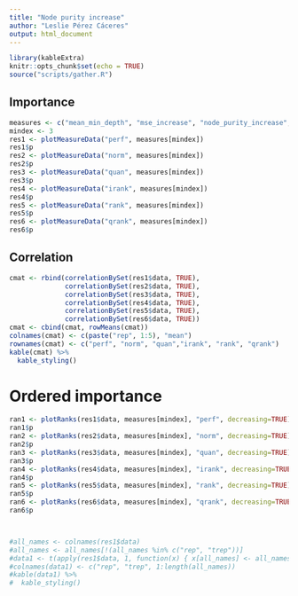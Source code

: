 ```yaml
---
title: "Node purity increase"
author: "Leslie Pérez Cáceres"
output: html_document
---
```


```r
library(kableExtra)
knitr::opts_chunk$set(echo = TRUE)
source("scripts/gather.R")
```

## Importance 

```r
measures <- c("mean_min_depth", "mse_increase", "node_purity_increase", "times_a_root", "no_of_nodes")
mindex <- 3
res1 <- plotMeasureData("perf", measures[mindex])
res1$p
res2 <- plotMeasureData("norm", measures[mindex])
res2$p
res3 <- plotMeasureData("quan", measures[mindex])
res3$p
res4 <- plotMeasureData("irank", measures[mindex])
res4$p
res5 <- plotMeasureData("rank", measures[mindex])
res5$p
res6 <- plotMeasureData("qrank", measures[mindex])
res6$p
```


## Correlation
```r
cmat <- rbind(correlationBySet(res1$data, TRUE),
              correlationBySet(res2$data, TRUE),
              correlationBySet(res3$data, TRUE),
              correlationBySet(res4$data, TRUE),
              correlationBySet(res5$data, TRUE),
              correlationBySet(res6$data, TRUE))
cmat <- cbind(cmat, rowMeans(cmat))
colnames(cmat) <- c(paste("rep", 1:5), "mean")
rownames(cmat) <- c("perf", "norm", "quan","irank", "rank", "qrank")
kable(cmat) %>%
  kable_styling()

```


# Ordered importance

```r
ran1 <- plotRanks(res1$data, measures[mindex], "perf", decreasing=TRUE)
ran1$p
ran2 <- plotRanks(res2$data, measures[mindex], "norm", decreasing=TRUE)
ran2$p
ran3 <- plotRanks(res3$data, measures[mindex], "quan", decreasing=TRUE)
ran3$p
ran4 <- plotRanks(res4$data, measures[mindex], "irank", decreasing=TRUE)
ran4$p
ran5 <- plotRanks(res5$data, measures[mindex], "rank", decreasing=TRUE)
ran5$p
ran6 <- plotRanks(res6$data, measures[mindex], "qrank", decreasing=TRUE)
ran6$p



#all_names <- colnames(res1$data)
#all_names <- all_names[!(all_names %in% c("rep", "trep"))]
#data1 <- t(apply(res1$data, 1, function(x) { x[all_names] <- all_names[order(x[all_names])]; return(x) }))
#colnames(data1) <- c("rep", "trep", 1:length(all_names))
#kable(data1) %>%
#  kable_styling()     

```
